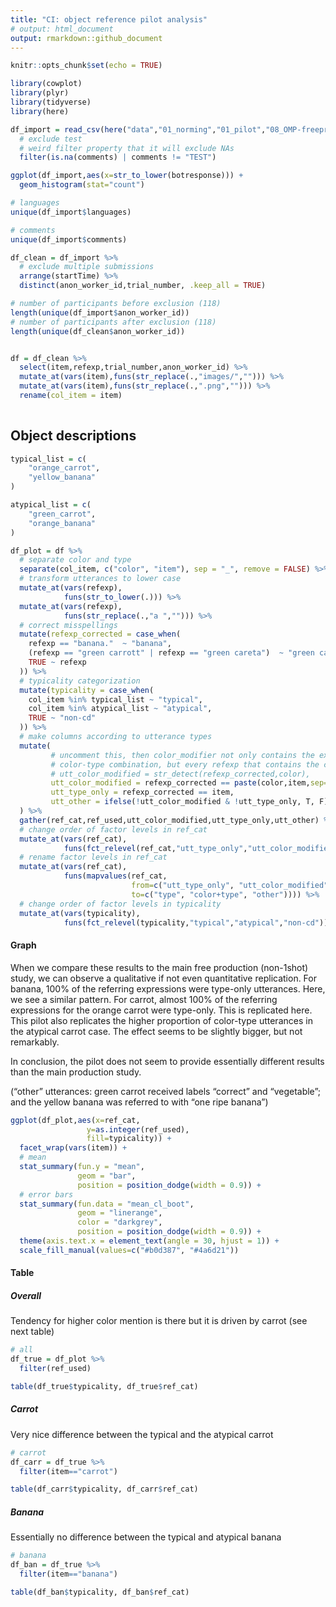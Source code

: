 ```yaml
---
title: "CI: object reference pilot analysis"
# output: html_document
output: rmarkdown::github_document
---
```


```r
knitr::opts_chunk$set(echo = TRUE)
```

```r
library(cowplot)
library(plyr)
library(tidyverse)
library(here)

df_import = read_csv(here("data","01_norming","01_pilot","08_OMP-freeprod-1shot","data.csv")) %>%
  # exclude test
  # weird filter property that it will exclude NAs
  filter(is.na(comments) | comments != "TEST")
```

```r
ggplot(df_import,aes(x=str_to_lower(botresponse))) +
  geom_histogram(stat="count")
```

```r

# languages
unique(df_import$languages)

# comments
unique(df_import$comments)
```


```r

df_clean = df_import %>% 
  # exclude multiple submissions
  arrange(startTime) %>% 
  distinct(anon_worker_id,trial_number, .keep_all = TRUE)

# number of participants before exclusion (118)
length(unique(df_import$anon_worker_id))
# number of participants after exclusion (118)
length(unique(df_clean$anon_worker_id))


df = df_clean %>%
  select(item,refexp,trial_number,anon_worker_id) %>% 
  mutate_at(vars(item),funs(str_replace(.,"images/",""))) %>% 
  mutate_at(vars(item),funs(str_replace(.,".png",""))) %>% 
  rename(col_item = item)
  
```

## Object descriptions


```r

typical_list = c(
	"orange_carrot",
	"yellow_banana"
)

atypical_list = c(
	"green_carrot",
	"orange_banana"
)

df_plot = df %>%
  # separate color and type
  separate(col_item, c("color", "item"), sep = "_", remove = FALSE) %>%
  # transform utterances to lower case
  mutate_at(vars(refexp),
            funs(str_to_lower(.))) %>%
  mutate_at(vars(refexp),
            funs(str_replace(.,"a ",""))) %>%
  # correct misspellings
  mutate(refexp_corrected = case_when(
    refexp == "banana."  ~ "banana",
    (refexp == "green carrott" | refexp == "green careta")  ~ "green carrot",
    TRUE ~ refexp
  )) %>% 
  # typicality categorization
  mutate(typicality = case_when(
    col_item %in% typical_list ~ "typical",
    col_item %in% atypical_list ~ "atypical",
    TRUE ~ "non-cd"
  )) %>% 
  # make columns according to utterance types
  mutate(
         # uncomment this, then color_modifier not only contains the exact 
         # color-type combination, but every refexp that contains the color
         # utt_color_modified = str_detect(refexp_corrected,color),
         utt_color_modified = refexp_corrected == paste(color,item,sep=" "),
         utt_type_only = refexp_corrected == item,
         utt_other = ifelse(!utt_color_modified & !utt_type_only, T, F)
  ) %>% 
  gather(ref_cat,ref_used,utt_color_modified,utt_type_only,utt_other) %>% 
  # change order of factor levels in ref_cat
  mutate_at(vars(ref_cat),
            funs(fct_relevel(ref_cat,"utt_type_only","utt_color_modified","utt_other"))) %>% 
  # rename factor levels in ref_cat
  mutate_at(vars(ref_cat),
            funs(mapvalues(ref_cat, 
                           from=c("utt_type_only", "utt_color_modified", "utt_other"),
                           to=c("type", "color+type", "other")))) %>%
  # change order of factor levels in typicality
  mutate_at(vars(typicality), 
            funs(fct_relevel(typicality,"typical","atypical","non-cd"))) 
```

#### Graph

When we compare these results to the main free production (non-1shot) study, we can observe a qualitative if not even quantitative replication. For banana, 100% of the referring expressions were type-only utterances. Here, we see a similar pattern. For carrot, almost 100% of the referring expressions for the orange carrot were type-only. This is replicated here. This pilot also replicates the higher proportion of color-type utterances in the atypical carrot case. The effect seems to be slightly bigger, but not remarkably.<br>

In conclusion, the pilot does not seem to provide essentially different results than the main production study.<br>

("other" utterances: green carrot received labels "correct" and "vegetable"; and the yellow banana was referred to with "one ripe banana")


```r

ggplot(df_plot,aes(x=ref_cat,
                 y=as.integer(ref_used),
                 fill=typicality)) +
  facet_wrap(vars(item)) +
  # mean
  stat_summary(fun.y = "mean",
               geom = "bar",
               position = position_dodge(width = 0.9)) +
  # error bars 
  stat_summary(fun.data = "mean_cl_boot",
               geom = "linerange",
               color = "darkgrey",
               position = position_dodge(width = 0.9)) +
  theme(axis.text.x = element_text(angle = 30, hjust = 1)) +
  scale_fill_manual(values=c("#b0d387", "#4a6d21"))
```

#### Table

##### Overall
Tendency for higher color mention is there but it is driven by carrot (see next table)

```r
# all
df_true = df_plot %>% 
  filter(ref_used)

table(df_true$typicality, df_true$ref_cat)
```

##### Carrot
Very nice difference between the typical and the atypical carrot

```r
# carrot
df_carr = df_true %>% 
  filter(item=="carrot")

table(df_carr$typicality, df_carr$ref_cat)
```

##### Banana
Essentially no difference between the typical and atypical banana

```r
# banana
df_ban = df_true %>% 
  filter(item=="banana")

table(df_ban$typicality, df_ban$ref_cat)
```











